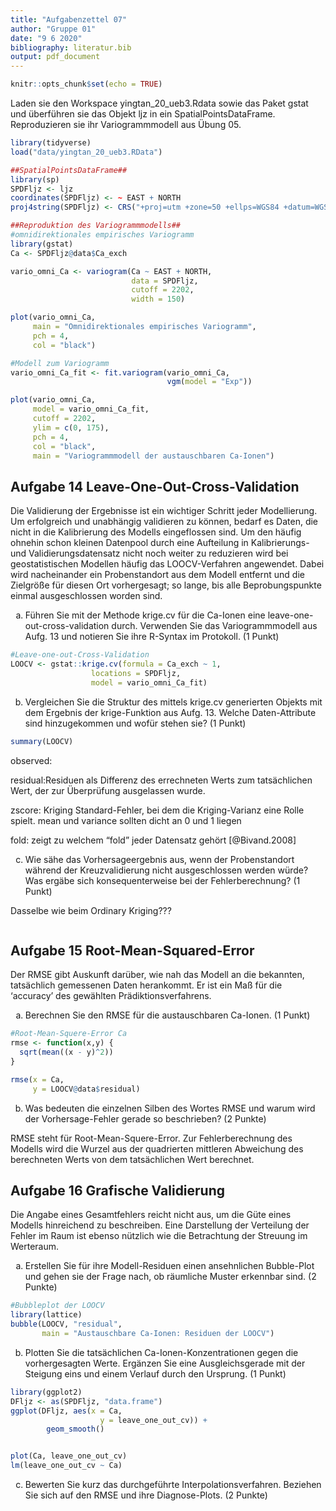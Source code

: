 ---
title: "Aufgabenzettel 07"
author: "Gruppe 01"
date: "9 6 2020"
bibliography: literatur.bib
output: pdf_document
---

```{r setup, include=FALSE}
knitr::opts_chunk$set(echo = TRUE)
```
Laden sie den Workspace yingtan_20_ueb3.Rdata sowie das Paket gstat und überführen sie das Objekt ljz in ein SpatialPointsDataFrame. Reproduzieren sie ihr Variogrammmodell aus Übung 05.
```{r}
library(tidyverse)
load("data/yingtan_20_ueb3.RData")

##SpatialPointsDataFrame##
library(sp)
SPDFljz <- ljz
coordinates(SPDFljz) <- ~ EAST + NORTH
proj4string(SPDFljz) <- CRS("+proj=utm +zone=50 +ellps=WGS84 +datum=WGS84")

##Reproduktion des Variogrammmodells##
#omnidirektionales empirisches Variogramm
library(gstat)
Ca <- SPDFljz@data$Ca_exch

vario_omni_Ca <- variogram(Ca ~ EAST + NORTH,
                           data = SPDFljz,
                           cutoff = 2202,
                           width = 150)

plot(vario_omni_Ca,
     main = "Omnidirektionales empirisches Variogramm",
     pch = 4,
     col = "black")

#Modell zum Variogramm
vario_omni_Ca_fit <- fit.variogram(vario_omni_Ca, 
                                   vgm(model = "Exp"))

plot(vario_omni_Ca,
     model = vario_omni_Ca_fit,
     cutoff = 2202,
     ylim = c(0, 175),
     pch = 4,
     col = "black",
     main = "Variogrammmodell der austauschbaren Ca-Ionen")
```
## Aufgabe 14 Leave-One-Out-Cross-Validation

Die Validierung der Ergebnisse ist ein wichtiger Schritt jeder Modellierung. Um erfolgreich und unabhängig validieren zu können, bedarf es Daten, die nicht in die Kalibrierung des Modells eingeflossen sind. Um den häufig ohnehin schon kleinen Datenpool durch eine Aufteilung in Kalibrierungs- und Validierungsdatensatz nicht noch weiter zu reduzieren wird bei geostatistischen Modellen häufig das LOOCV-Verfahren angewendet. Dabei wird nacheinander ein Probenstandort aus dem Modell entfernt und die Zielgröße für diesen Ort vorhergesagt; so lange, bis alle Beprobungspunkte einmal ausgeschlossen worden sind.

a) Führen Sie mit der Methode krige.cv für die Ca-Ionen eine leave-one-out-cross-validation durch. Verwenden Sie das Variogrammmodell aus Aufg. 13 und notieren Sie ihre R-Syntax im Protokoll. (1 Punkt)
```{r Aufgabe 14a}
#Leave-one-out-Cross-Validation
LOOCV <- gstat::krige.cv(formula = Ca_exch ~ 1, 
                  locations = SPDFljz,
                  model = vario_omni_Ca_fit)
```
b) Vergleichen Sie die Struktur des mittels krige.cv generierten Objekts mit dem Ergebnis der krige-Funktion aus Aufg. 13. Welche Daten-Attribute sind hinzugekommen und wofür stehen sie? (1 Punkt)
```{r Aufgabe 14b}
summary(LOOCV)

```


observed:

residual:Residuen als Differenz des errechneten Werts zum tatsächlichen Wert, der zur Überprüfung ausgelassen wurde.

zscore: Kriging Standard-Fehler, bei dem die Kriging-Varianz eine Rolle spielt. mean und variance sollten dicht an 0 und 1 liegen

fold: zeigt zu welchem "fold" jeder Datensatz gehört
[@Bivand.2008]


c) Wie sähe das Vorhersageergebnis aus, wenn der Probenstandort während der Kreuzvalidierung nicht ausgeschlossen werden würde? Was ergäbe sich konsequenterweise bei der Fehlerberechnung? (1 Punkt)

Dasselbe wie beim Ordinary Kriging???
```{r}

```
## Aufgabe 15 Root-Mean-Squared-Error

Der RMSE gibt Auskunft darüber, wie nah das Modell an die bekannten, tatsächlich gemessenen Daten herankommt. Er ist ein Maß für die 'accuracy' des gewählten Prädiktionsverfahrens.

a) Berechnen Sie den RMSE für die austauschbaren Ca-Ionen. (1 Punkt)
```{r Aufgabe 15a}
#Root-Mean-Squere-Error Ca
rmse <- function(x,y) {
  sqrt(mean((x - y)^2))
}

rmse(x = Ca,
     y = LOOCV@data$residual)
```
b) Was bedeuten die einzelnen Silben des Wortes RMSE und warum wird der Vorhersage-Fehler gerade so beschrieben? (2 Punkte)

RMSE steht für Root-Mean-Squere-Error. Zur Fehlerberechnung des Modells wird die Wurzel aus der quadrierten mittleren Abweichung des berechneten Werts von dem tatsächlichen Wert berechnet.

## Aufgabe 16 Grafische Validierung

Die Angabe eines Gesamtfehlers reicht nicht aus, um die Güte eines Modells hinreichend zu beschreiben. Eine Darstellung der Verteilung der Fehler im Raum ist ebenso nützlich wie die Betrachtung der Streuung im Werteraum.

a) Erstellen Sie für ihre Modell-Residuen einen ansehnlichen Bubble-Plot und gehen sie der Frage nach, ob räumliche Muster erkennbar sind. (2 Punkte)
```{r Aufgabe 16a}
#Bubbleplot der LOOCV
library(lattice)
bubble(LOOCV, "residual",
       main = "Austauschbare Ca-Ionen: Residuen der LOOCV")
```
b) Plotten Sie die tatsächlichen Ca-Ionen-Konzentrationen gegen die vorhergesagten Werte. Ergänzen Sie eine Ausgleichsgerade mit der Steigung eins und einem Verlauf durch den Ursprung. (1 Punkt)
```{r Aufgabe 16b}
library(ggplot2)
DFljz <- as(SPDFljz, "data.frame")
ggplot(DFljz, aes(x = Ca,
                    y = leave_one_out_cv)) +
        geom_smooth()


plot(Ca, leave_one_out_cv)
lm(leave_one_out_cv ~ Ca)
```
c) Bewerten Sie kurz das durchgeführte Interpolationsverfahren. Beziehen Sie sich auf den RMSE und ihre Diagnose-Plots. (2 Punkte)
